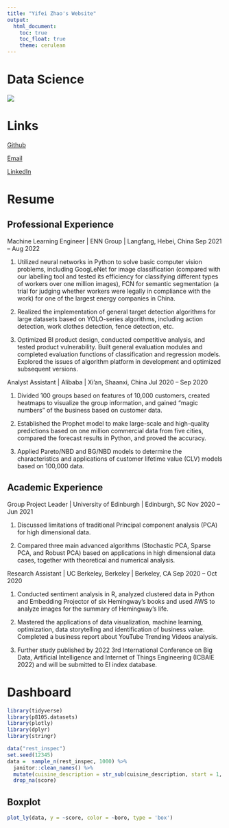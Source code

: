 ```yaml
---
title: "Yifei Zhao's Website"
output: 
  html_document:
    toc: true
    toc_float: true
    theme: cerulean
---
```


# Data Science 

![](https://miro.medium.com/max/1400/1*U3WRRwLx3zeDkHmIVGLJdw.gif)

# Links
[Github](https://github.com/YIFEIZHAOCUIMC)

[Email](yz4433@cumc.columbia.edu)

[LinkedIn](https://www.linkedin.com/in/yifei-zhao1914/)

# Resume
## Professional Experience
Machine Learning Engineer | ENN Group | Langfang, Hebei, China Sep 2021 – Aug 2022

1. Utilized neural networks in Python to solve basic computer vision problems, including GoogLeNet for image classification (compared with our labelling tool and tested its efficiency for classifying different types of workers over one million images), FCN for semantic segmentation (a trial for judging whether workers were legally in compliance with the work) for one of the largest energy companies in China.

2. Realized the implementation of general target detection algorithms for large datasets based on YOLO-series algorithms, including action detection, work clothes detection, fence detection, etc.

3. Optimized BI product design, conducted competitive analysis, and tested product vulnerability. Built general evaluation modules and completed evaluation functions of classification and regression models. Explored the issues of algorithm platform in development and optimized subsequent versions.

Analyst Assistant | Alibaba | Xi’an, Shaanxi, China Jul 2020 – Sep 2020

1. Divided 100 groups based on features of 10,000 customers, created heatmaps to visualize the group information, and gained “magic numbers” of the business based on customer data.

2. Established the Prophet model to make large-scale and high-quality predictions based on one million commercial data from five cities, compared the forecast results in Python, and proved the accuracy.

3. Applied Pareto/NBD and BG/NBD models to determine the characteristics and applications of customer lifetime value (CLV) models based on 100,000 data.

## Academic Experience
Group Project Leader | University of Edinburgh | Edinburgh, SC Nov 2020 – Jun 2021

1. Discussed limitations of traditional Principal component analysis (PCA) for high dimensional data.

2. Compared three main advanced algorithms (Stochastic PCA, Sparse PCA, and Robust PCA) based on applications in high dimensional data cases, together with theoretical and numerical analysis.

Research Assistant | UC Berkeley, Berkeley | Berkeley, CA Sep 2020 – Oct 2020

1. Conducted sentiment analysis in R, analyzed clustered data in Python and Embedding Projector of six Hemingway’s books and used AWS to analyze images for the summary of Hemingway’s life.

2. Mastered the applications of data visualization, machine learning, optimization, data storytelling and identification of business value. Completed a business report about YouTube Trending Videos analysis. 

3. Further study published by 2022 3rd International Conference on Big Data, Artificial Intelligence and Internet of Things Engineering (ICBAIE 2022) and will be submitted to EI index database.

# Dashboard
<!-- [Dashboard_rest_inspec](https://github.com/YIFEIZHAOCUIMC) -->

```r
library(tidyverse)
library(p8105.datasets)
library(plotly)
library(dplyr)
library(stringr)
```

```r
data("rest_inspec")
set.seed(12345)
data =  sample_n(rest_inspec, 1000) %>% 
  janitor::clean_names() %>% 
  mutate(cuisine_description = str_sub(cuisine_description, start = 1, end = 3)) %>% 
  drop_na(score)
```

## Boxplot
```r
plot_ly(data, y = ~score, color = ~boro, type = 'box')
```

